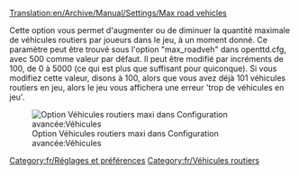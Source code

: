 [[Translation:en/Archive/Manual/Settings/Max road vehicles]]


Cette option vous permet d'augmenter ou de diminuer la quantité maximale de véhicules routiers par joueurs dans le jeu, à un moment donné. Ce paramètre peut être trouvé sous l'option "max_roadveh" dans openttd.cfg, avec 500 comme valeur par défaut. Il peut être modifié par incréments de 100, de 0 à 5000 (ce qui est plus que suffisant pour quiconque). Si vous modifiez cette valeur, disons à 100, alors que vous avez déjà 101 véhicules routiers en jeu, alors le jeu vous affichera une erreur 'trop de véhicules en jeu'.

[[File:en/Maxvehiclesroadvehicles.png|frame|Option Véhicules routiers maxi dans Configuration avancée:Véhicules]]

[[Category:fr/Réglages et préférences]]
[[Category:fr/Véhicules routiers]]